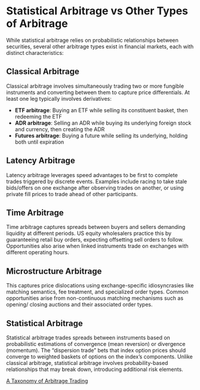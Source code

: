 # Statistical Arbitrage vs Other Types of Arbitrage

While statistical arbitrage relies on probabilistic relationships between
securities, several other arbitrage types exist in financial markets, each with
distinct characteristics:

## Classical Arbitrage
Classical arbitrage involves simultaneously trading two or more fungible
instruments and converting between them to capture price differentials. At least
one leg typically involves derivatives:

- **ETF arbitrage**: Buying an ETF while selling its constituent basket, then
  redeeming the ETF
- **ADR arbitrage**: Selling an ADR while buying its underlying foreign stock and
  currency, then creating the ADR
- **Futures arbitrage**: Buying a future while selling its underlying, holding
  both until expiration

## Latency Arbitrage
Latency arbitrage leverages speed advantages to be first to complete trades
triggered by discrete events. Examples include racing to take stale bids/offers
on one exchange after observing trades on another, or using private fill prices
to trade ahead of other participants.

## Time Arbitrage
Time arbitrage captures spreads between buyers and sellers demanding liquidity at
different periods. US equity wholesalers practice this by guaranteeing retail buy
orders, expecting offsetting sell orders to follow. Opportunities also arise when
linked instruments trade on exchanges with different operating hours.

## Microstructure Arbitrage
This captures price dislocations using exchange-specific idiosyncrasies like
matching semantics, fee treatment, and specialized order types. Common
opportunities arise from non-continuous matching mechanisms such as opening/
closing auctions and their associated order types.

## Statistical Arbitrage
Statistical arbitrage trades spreads between instruments based on probabilistic
estimations of convergence (mean reversion) or divergence (momentum). The
"dispersion trade" bets that index option prices should converge to weighted
baskets of options on the index's components. Unlike classical arbitrage,
statistical arbitrage involves probability-based relationships that may break
down, introducing additional risk elements.

[A Taxonomy of Arbitrage Trading](https://medium.com/@brett_17026/a-taxonomy-of-arbitrage-trading-f6df2bc7abaa)
